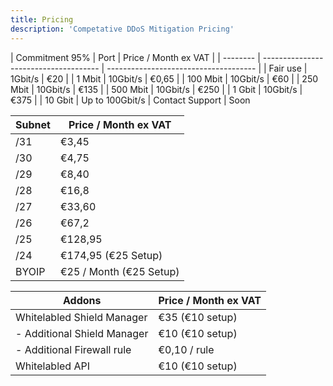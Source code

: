 ```yaml
---
title: Pricing
description: 'Competative DDoS Mitigation Pricing'
---
```


<Tabs>
  <Tab title="Europe">
    | Commitment 95% | Port                   | Price / Month ex VAT                         |
| -------- | ------------------------------------- | ------------------------------------- |
| Fair use     | 1Gbit/s | €20 |
| 1 Mbit   | 10Gbit/s | €0,65 |
| 100 Mbit   | 10Gbit/s | €60 |
| 250 Mbit   | 10Gbit/s | €135 |
| 500 Mbit   | 10Gbit/s | €250 |
| 1 Gbit   | 10Gbit/s | €375 |
| 10 Gbit   | Up to 100Gbit/s | Contact Support |
  </Tab>
  <Tab title="United States">
    Soon
  </Tab>
</Tabs>

| Subnet   | Price / Month ex VAT                          
| -------- | ------------------------------------- 
| /31      | €3,45 |            
| /30      | €4,75 |
| /29      | €8,40 |
| /28   | €16,8 |
| /27   | €33,60 |
| /26   | €67,2 |
| /25   | €128,95 |
| /24   | €174,95 (€25 Setup) |
| BYOIP   | €25 / Month (€25 Setup) |

| Addons   | Price / Month ex VAT                          
| -------- | ------------------------------------- 
| Whitelabled Shield Manager      | €35 (€10 setup) |            
|   - Additional Shield Manager     | €10 (€10 setup) |
|   - Additional Firewall rule     | €0,10 / rule |
| Whitelabled API      | €10 (€10 setup) |